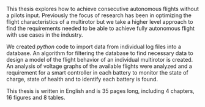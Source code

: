 This thesis explores how to achieve consecutive autonomous flights without a pilots input. Previously the focus of research has been in optimizing the flight characteristics of a multirotor but we take a higher level approach to find the requirements needed to be able to achieve fully autonomous flight with use cases in the industry.

We created _python_ code to import data from individual log files into a database. An algorithm for filtering the database to find necessary data to design a model of the flight behavior of an individual multirotor is created. An analysis of voltage graphs of the available flights were analyzed and a requirement for a smart controller in each battery to monitor the state of charge, state of health and to identify each battery is found.

This thesis is written in English and is 35 pages long, including 4 chapters, 16 figures and 8 tables.
